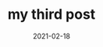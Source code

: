 ---
title: my third post
slug: my-third-blog
date: 2021-02-18
excerpt: yes it is the short description of my blog post

---